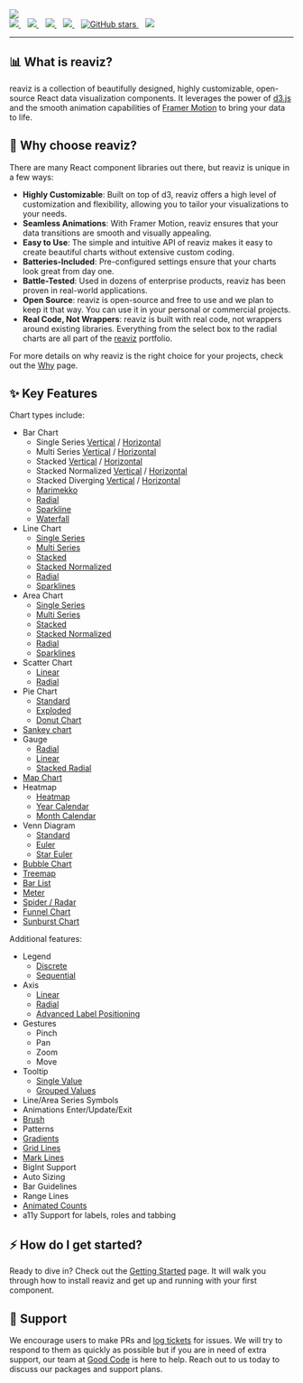 
<div className="my-0 mx-auto text-white text-center flex flex-col">
  <img
    className="mx-auto mb-8 mt-8"
    src={img.src}
  />
  <br />
  <div className="flex justify-center">
    <a href="https://github.com/reaviz/reaviz/actions/workflows/build.yml" target="_blank">
      <img src="https://github.com/reaviz/reaviz/actions/workflows/build.yml/badge.svg" />
    </a>
    <span>&nbsp;&nbsp;</span>
    <a href="https://npm.im/reaviz" target="_blank">
      <img src="https://img.shields.io/npm/v/reaviz.svg" />
    </a>
    <span>&nbsp;&nbsp;</span>
    <a href="https://npm.im/reaviz" target="_blank">
      <img src="https://badgen.net/npm/dw/reaviz" />
    </a>
    <span>&nbsp;&nbsp;</span>
    <a href="https://github.com/reaviz/reaviz/blob/master/LICENSE" target="_blank">
      <img src="https://badgen.now.sh/badge/license/apache2" />
    </a>
    <span>&nbsp;&nbsp;</span>
    <a href="https://github.com/reaviz/reaviz" target="_blank">
      <img alt="GitHub stars" src="https://img.shields.io/github/stars/reaviz/reaviz?style=social" />
    </a>
    <span>&nbsp;&nbsp;</span>
    <a href="https://discord.gg/tt8wGExq35" target="_blank">
      <img src="https://img.shields.io/discord/773948315037073409?label=discord" />
    </a>
  </div>

---
</div>

## 📊 What is reaviz?
reaviz is a collection of beautifully designed, highly customizable, open-source React data visualization components. It leverages the power of [d3.js](https://d3js.org/) and the smooth animation capabilities of [Framer Motion](https://www.framer.com/motion/) to bring your data to life.

## 🤔 Why choose reaviz?
There are many React component libraries out there, but reaviz is unique in a few ways:

- **Highly Customizable**: Built on top of d3, reaviz offers a high level of customization and flexibility, allowing you to tailor your visualizations to your needs.
- **Seamless Animations**: With Framer Motion, reaviz ensures that your data transitions are smooth and visually appealing.
- **Easy to Use**: The simple and intuitive API of reaviz makes it easy to create beautiful charts without extensive custom coding.
- **Batteries-Included**: Pre-configured settings ensure that your charts look great from day one.
- **Battle-Tested**: Used in dozens of enterprise products, reaviz has been proven in real-world applications.
- **Open Source**: reaviz is open-source and free to use and we plan to keep it that way. You can use it in your personal or commercial projects.
- **Real Code, Not Wrappers**: reaviz is built with real code, not wrappers around existing libraries. Everything from the select box to the radial charts are all part of the [reaviz](https://github.com/reaviz) portfolio.

For more details on why reaviz is the right choice for your projects, check out the [Why](/docs/getting-started/why) page.

## ✨ Key Features

Chart types include:

- Bar Chart
  - Single Series [Vertical](/docs/charts/bar-chart#single-series-vertical) / [Horizontal](/docs/charts/bar-chart#single-series-horizontal)
  - Multi Series [Vertical](/docs/charts/bar-chart#multi-series-vertical) / [Horizontal](/docs/charts/bar-chart#multi-series-horizontal)
  - Stacked [Vertical](/docs/charts/bar-chart#stacked-vertical) / [Horizontal](/docs/charts/bar-chart#stacked-horizontal)
  - Stacked Normalized [Vertical](/docs/charts/bar-chart#stacked-normalized-vertical) / [Horizontal](/docs/charts/bar-chart#stacked-normalized-horizontal)
  - Stacked Diverging [Vertical](/docs/charts/bar-chart#stacked-diverging-vertical) / [Horizontal](/docs/charts/bar-chart#stacked-diverging-horizontal)
  - [Marimekko](/docs/charts/bar-chart#marimekko)
  - [Radial](docs/charts/radial-bar-chart)
  - [Sparkline](/docs/charts/bar-chart#sparkline)
  - [Waterfall](/docs/charts/bar-chart#waterfall)
- Line Chart
  - [Single Series](/docs/charts/line-chart#single-series)
  - [Multi Series](/docs/charts/line-chart#multi-series)
  - [Stacked](/docs/charts/line-chart#stacked)
  - [Stacked Normalized](/docs/charts/line-chart#stacked-normalized)
  - [Radial](/docs/charts/line-chart#radial)
  - [Sparklines](/docs/charts/spark-line#line)
- Area Chart
  - [Single Series](/docs/charts/area-chart#single-series)
  - [Multi Series](/docs/charts/area-chart#multi-series)
  - [Stacked](/docs/charts/area-chart#stacked)
  - [Stacked Normalized](/docs/charts/area-chart#stacked-normalized)
  - [Radial](/docs/charts/radial-area-chart)
  - [Sparklines](/docs/charts/spark-line#area)
- Scatter Chart
  - [Linear](/docs/charts/scatter-plot#scatter)
  - [Radial](/docs/charts/radial-scatter-plot#scatter)
- Pie Chart
  - [Standard](/docs/charts/pie-chart#pie)
  - [Exploded](/docs/charts/pie-chart#exploded)
  - [Donut Chart](/docs/charts/pie-chart#donut)
- [Sankey chart](/docs/charts/sankey-plot)
- Gauge
  - [Radial](/docs/charts/radial-gauge)
  - [Linear](/docs/charts/linear-gauge)
  - [Stacked Radial](/docs/charts/radial-gauge#stacked)
- [Map Chart](/docs/charts/map)
- Heatmap
  - [Heatmap](/docs/charts/heatmap#heatmap)
  - [Year Calendar](/docs/charts/heatmap#year-calendar)
  - [Month Calendar](/docs/charts/heatmap#month-calendar)
- Venn Diagram
  - [Standard](/docs/charts/venn-diagram#venn)
  - [Euler](/docs/charts/venn-diagram#euler)
  - [Star Euler](/docs/charts/venn-diagram#star-euler)
- [Bubble Chart](/docs/charts/bubble-chart)
- [Treemap](/docs/charts/tree-map)
- [Bar List](/docs/charts/bar-list)
- [Meter](/docs/charts/meter)
- [Spider / Radar](/docs/charts/radar)
- [Funnel Chart](/docs/charts/funnel-chart)
- [Sunburst Chart](/docs/charts/sunburst-chart)

Additional features:

- Legend
  - [Discrete](/docs/utils/legends#descrete)
  - [Sequential](/docs/utils/legends#sequential)
- Axis
  - [Linear](/docs/utils/axis#linear)
  - [Radial](/docs/utils/axis#radial)
  - [Advanced Label Positioning](/docs/utils/axis#advanced-label-positioning)
- Gestures
  - Pinch
  - Pan
  - Zoom
  - Move
- Tooltip
  - [Single Value](/docs/utils/tooltips#tooltip-area)
  - [Grouped Values](/docs/utils/tooltips#charttooltip)
- Line/Area Series Symbols
- Animations Enter/Update/Exit
- [Brush](/docs/utils/brush)
- Patterns
- [Gradients](/docs/utils/gradient)
- [Grid Lines](/docs/utils/grid-lines)
- [Mark Lines](/docs/utils/mark-line)
- BigInt Support
- Auto Sizing
- Bar Guidelines
- Range Lines
- [Animated Counts](/docs/utils/count)
- a11y Support for labels, roles and tabbing

## ⚡️ How do I get started?
Ready to dive in? Check out the [Getting Started](/docs/getting-started/setup) page.
It will walk you through how to install reaviz and get up and running with your first component.

## 🙏 Support
We encourage users to make PRs and [log tickets](https://github.com/reaviz/reaviz/issues) for 
issues. We will try to respond to them as quickly as possible but if you are in need of extra 
support, our team at [Good Code](https://www.goodcode.us) is here to help. Reach out to us 
today to discuss our packages and support plans.
